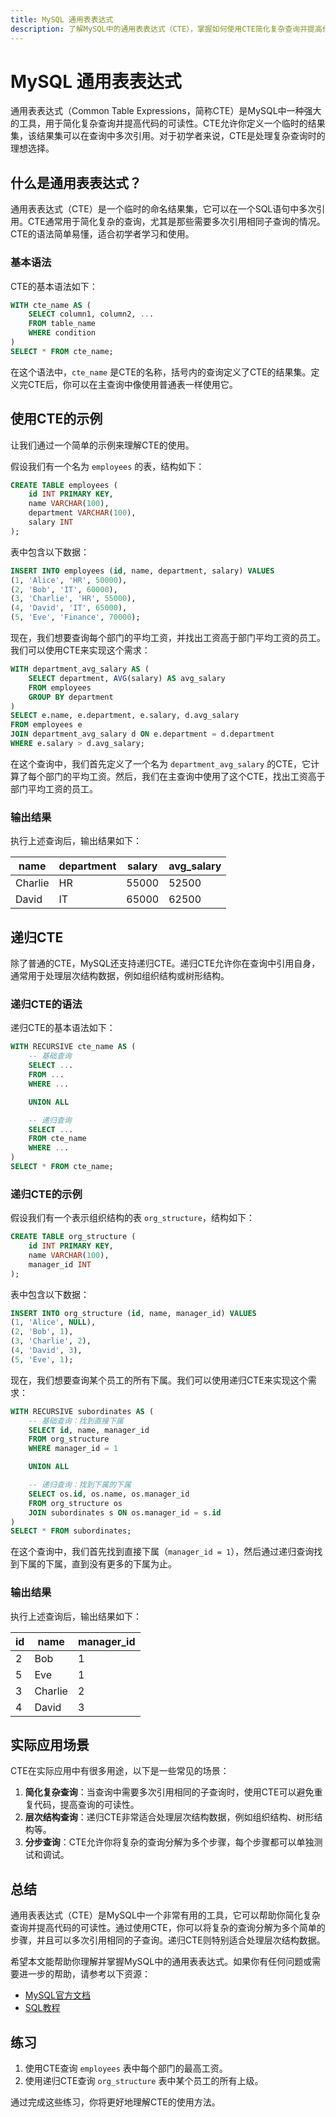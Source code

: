 ```yaml
---
title: MySQL 通用表表达式
description: 了解MySQL中的通用表表达式（CTE），掌握如何使用CTE简化复杂查询并提高代码可读性。
---
```


# MySQL 通用表表达式

通用表表达式（Common Table Expressions，简称CTE）是MySQL中一种强大的工具，用于简化复杂查询并提高代码的可读性。CTE允许你定义一个临时的结果集，该结果集可以在查询中多次引用。对于初学者来说，CTE是处理复杂查询时的理想选择。

## 什么是通用表表达式？

通用表表达式（CTE）是一个临时的命名结果集，它可以在一个SQL语句中多次引用。CTE通常用于简化复杂的查询，尤其是那些需要多次引用相同子查询的情况。CTE的语法简单易懂，适合初学者学习和使用。

### 基本语法

CTE的基本语法如下：

```sql
WITH cte_name AS (
    SELECT column1, column2, ...
    FROM table_name
    WHERE condition
)
SELECT * FROM cte_name;
```

在这个语法中，`cte_name` 是CTE的名称，括号内的查询定义了CTE的结果集。定义完CTE后，你可以在主查询中像使用普通表一样使用它。

## 使用CTE的示例

让我们通过一个简单的示例来理解CTE的使用。

假设我们有一个名为 `employees` 的表，结构如下：

```sql
CREATE TABLE employees (
    id INT PRIMARY KEY,
    name VARCHAR(100),
    department VARCHAR(100),
    salary INT
);
```

表中包含以下数据：

```sql
INSERT INTO employees (id, name, department, salary) VALUES
(1, 'Alice', 'HR', 50000),
(2, 'Bob', 'IT', 60000),
(3, 'Charlie', 'HR', 55000),
(4, 'David', 'IT', 65000),
(5, 'Eve', 'Finance', 70000);
```

现在，我们想要查询每个部门的平均工资，并找出工资高于部门平均工资的员工。我们可以使用CTE来实现这个需求：

```sql
WITH department_avg_salary AS (
    SELECT department, AVG(salary) AS avg_salary
    FROM employees
    GROUP BY department
)
SELECT e.name, e.department, e.salary, d.avg_salary
FROM employees e
JOIN department_avg_salary d ON e.department = d.department
WHERE e.salary > d.avg_salary;
```

在这个查询中，我们首先定义了一个名为 `department_avg_salary` 的CTE，它计算了每个部门的平均工资。然后，我们在主查询中使用了这个CTE，找出工资高于部门平均工资的员工。

### 输出结果

执行上述查询后，输出结果如下：

| name    | department | salary | avg_salary |
|---------|------------|--------|------------|
| Charlie | HR         | 55000  | 52500      |
| David   | IT         | 65000  | 62500      |

## 递归CTE

除了普通的CTE，MySQL还支持递归CTE。递归CTE允许你在查询中引用自身，通常用于处理层次结构数据，例如组织结构或树形结构。

### 递归CTE的语法

递归CTE的基本语法如下：

```sql
WITH RECURSIVE cte_name AS (
    -- 基础查询
    SELECT ...
    FROM ...
    WHERE ...

    UNION ALL

    -- 递归查询
    SELECT ...
    FROM cte_name
    WHERE ...
)
SELECT * FROM cte_name;
```

### 递归CTE的示例

假设我们有一个表示组织结构的表 `org_structure`，结构如下：

```sql
CREATE TABLE org_structure (
    id INT PRIMARY KEY,
    name VARCHAR(100),
    manager_id INT
);
```

表中包含以下数据：

```sql
INSERT INTO org_structure (id, name, manager_id) VALUES
(1, 'Alice', NULL),
(2, 'Bob', 1),
(3, 'Charlie', 2),
(4, 'David', 3),
(5, 'Eve', 1);
```

现在，我们想要查询某个员工的所有下属。我们可以使用递归CTE来实现这个需求：

```sql
WITH RECURSIVE subordinates AS (
    -- 基础查询：找到直接下属
    SELECT id, name, manager_id
    FROM org_structure
    WHERE manager_id = 1

    UNION ALL

    -- 递归查询：找到下属的下属
    SELECT os.id, os.name, os.manager_id
    FROM org_structure os
    JOIN subordinates s ON os.manager_id = s.id
)
SELECT * FROM subordinates;
```

在这个查询中，我们首先找到直接下属（`manager_id = 1`），然后通过递归查询找到下属的下属，直到没有更多的下属为止。

### 输出结果

执行上述查询后，输出结果如下：

| id | name    | manager_id |
|----|---------|------------|
| 2  | Bob     | 1          |
| 5  | Eve     | 1          |
| 3  | Charlie | 2          |
| 4  | David   | 3          |

## 实际应用场景

CTE在实际应用中有很多用途，以下是一些常见的场景：

1. **简化复杂查询**：当查询中需要多次引用相同的子查询时，使用CTE可以避免重复代码，提高查询的可读性。
2. **层次结构查询**：递归CTE非常适合处理层次结构数据，例如组织结构、树形结构等。
3. **分步查询**：CTE允许你将复杂的查询分解为多个步骤，每个步骤都可以单独测试和调试。

## 总结

通用表表达式（CTE）是MySQL中一个非常有用的工具，它可以帮助你简化复杂查询并提高代码的可读性。通过使用CTE，你可以将复杂的查询分解为多个简单的步骤，并且可以多次引用相同的子查询。递归CTE则特别适合处理层次结构数据。

希望本文能帮助你理解并掌握MySQL中的通用表表达式。如果你有任何问题或需要进一步的帮助，请参考以下资源：

- [MySQL官方文档](https://dev.mysql.com/doc/)
- [SQL教程](https://www.w3schools.com/sql/)

## 练习

1. 使用CTE查询 `employees` 表中每个部门的最高工资。
2. 使用递归CTE查询 `org_structure` 表中某个员工的所有上级。

通过完成这些练习，你将更好地理解CTE的使用方法。